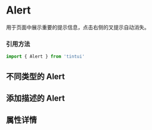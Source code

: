 

<Meta title='TintUI|Alert' component={Alert} />

# Alert
 用于页面中展示重要的提示信息，点击右侧的叉提示自动消失。
 ### 引用方法
 ```jsx
 import { Alert } from 'tintui'
 ```

## 不同类型的 Alert

<Preview >
    <Story name='default' >
      <div>
        <Alert title="this is alert!"></Alert>
        <Alert title="this is Success" type="success"></Alert>
        <Alert title="this is Danger!" type="danger"></Alert>
        <Alert title="this is Warning!" type="warning" closable={false}></Alert>
        <Alert title="this is info!" type="info"></Alert>
      </div>
    </Story>
</Preview>

## 添加描述的 Alert

<Preview>
  <Story name='default-lg' >
    <Alert title="提示标题欧亲" description="this is a long description" onClose={action('closed')}></Alert>
  </Story>
</Preview>

## 属性详情 

<Props of={Alert} />